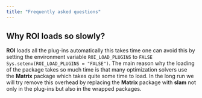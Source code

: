 ```yaml
---
title: "Frequently asked questions"
---
```


## Why **ROI** loads so slowly?
**ROI** loads all the plug-ins automatically this takes time one can
avoid this by setting the environment variable `ROI_LOAD_PLUGINS` to `FALSE`
`Sys.setenv(ROI_LOAD_PLUGINS = "FALSE")`. The main reason why the loading 
of the package takes so much time is that many optimization solvers use
the **Matrix** package which takes quite some time to load.
In the long run we will try remove this overhead by replacing the
**Matrix** package with **slam** not only in the plug-ins but also
in the wrapped packages.



